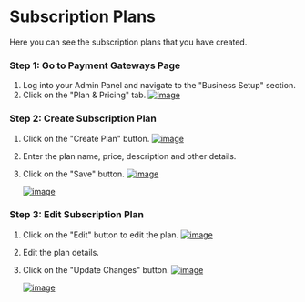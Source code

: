 # Subscription Plans

Here you can see the subscription plans that you have created.

### Step 1: Go to Payment Gateways Page
1. Log into your Admin Panel and navigate to the "Business Setup" section.
2. Click on the "Plan & Pricing" tab.
[![image](/images/admin/business/pricing/1.png)](/images/admin/business/pricing/1.png)

### Step 2: Create Subscription Plan
1. Click on the "Create Plan" button.
[![image](/images/admin/business/pricing/2.png)](/images/admin/business/pricing/2.png)
2. Enter the plan name, price, description and other details.
3. Click on the "Save" button.
[![image](/images/admin/business/pricing/3.png)](/images/admin/business/pricing/3.png)

    [![image](/images/admin/business/pricing/4.png)](/images/admin/business/pricing/4.png)

### Step 3: Edit Subscription Plan
1. Click on the "Edit" button to edit the plan.
[![image](/images/admin/business/pricing/5.png)](/images/admin/business/pricing/5.png)
2. Edit the plan details.
3. Click on the "Update Changes" button.
[![image](/images/admin/business/pricing/6.png)](/images/admin/business/pricing/6.png)

    [![image](/images/admin/business/pricing/7.png)](/images/admin/business/pricing/7.png)